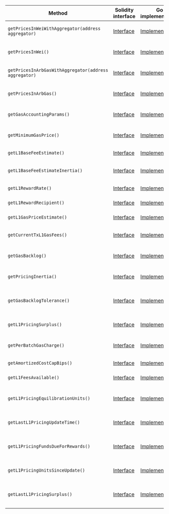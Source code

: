 <table>
  <thead>
    <tr>
      <th>Method</th>
      <th>Solidity interface</th>
      <th>Go implementation</th>
      <th>Description</th>
    </tr>
  </thead>
  <tbody>
    <tr>
      <td>
        <code>getPricesInWeiWithAggregator(address aggregator)</code>
      </td>
      <td>
        <a
          href="https://github.com/OffchainLabs/nitro-contracts/blob/7396313311ab17cb30e2eef27cccf96f0a9e8f7f/src/precompiles/ArbGasInfo.sol#L22"
          target="_blank"
        >
          Interface
        </a>
      </td>
      <td>
        <a
          href="https://github.com/OffchainLabs/nitro/blob/v3.2.1/precompiles/ArbGasInfo.go#L26"
          target="_blank"
        >
          Implementation
        </a>
      </td>
      <td>GetPricesInWeiWithAggregator gets prices in wei when using the provided aggregator</td>
    </tr>
    <tr>
      <td>
        <code>getPricesInWei()</code>
      </td>
      <td>
        <a
          href="https://github.com/OffchainLabs/nitro-contracts/blob/7396313311ab17cb30e2eef27cccf96f0a9e8f7f/src/precompiles/ArbGasInfo.sol#L44"
          target="_blank"
        >
          Interface
        </a>
      </td>
      <td>
        <a
          href="https://github.com/OffchainLabs/nitro/blob/v3.2.1/precompiles/ArbGasInfo.go#L101"
          target="_blank"
        >
          Implementation
        </a>
      </td>
      <td>GetPricesInWei gets prices in wei when using the caller's preferred aggregator</td>
    </tr>
    <tr>
      <td>
        <code>getPricesInArbGasWithAggregator(address aggregator)</code>
      </td>
      <td>
        <a
          href="https://github.com/OffchainLabs/nitro-contracts/blob/7396313311ab17cb30e2eef27cccf96f0a9e8f7f/src/precompiles/ArbGasInfo.sol#L58"
          target="_blank"
        >
          Interface
        </a>
      </td>
      <td>
        <a
          href="https://github.com/OffchainLabs/nitro/blob/v3.2.1/precompiles/ArbGasInfo.go#L106"
          target="_blank"
        >
          Implementation
        </a>
      </td>
      <td>
        GetPricesInArbGasWithAggregator gets prices in ArbGas when using the provided aggregator
      </td>
    </tr>
    <tr>
      <td>
        <code>getPricesInArbGas()</code>
      </td>
      <td>
        <a
          href="https://github.com/OffchainLabs/nitro-contracts/blob/7396313311ab17cb30e2eef27cccf96f0a9e8f7f/src/precompiles/ArbGasInfo.sol#L69"
          target="_blank"
        >
          Interface
        </a>
      </td>
      <td>
        <a
          href="https://github.com/OffchainLabs/nitro/blob/v3.2.1/precompiles/ArbGasInfo.go#L158"
          target="_blank"
        >
          Implementation
        </a>
      </td>
      <td>GetPricesInArbGas gets prices in ArbGas when using the caller's preferred aggregator</td>
    </tr>
    <tr>
      <td>
        <code>getGasAccountingParams()</code>
      </td>
      <td>
        <a
          href="https://github.com/OffchainLabs/nitro-contracts/blob/7396313311ab17cb30e2eef27cccf96f0a9e8f7f/src/precompiles/ArbGasInfo.sol#L80"
          target="_blank"
        >
          Interface
        </a>
      </td>
      <td>
        <a
          href="https://github.com/OffchainLabs/nitro/blob/v3.2.1/precompiles/ArbGasInfo.go#L163"
          target="_blank"
        >
          Implementation
        </a>
      </td>
      <td>GetGasAccountingParams gets the rollup's speed limit, pool size, and tx gas limit</td>
    </tr>
    <tr>
      <td>
        <code>getMinimumGasPrice()</code>
      </td>
      <td>
        <a
          href="https://github.com/OffchainLabs/nitro-contracts/blob/7396313311ab17cb30e2eef27cccf96f0a9e8f7f/src/precompiles/ArbGasInfo.sol#L90"
          target="_blank"
        >
          Interface
        </a>
      </td>
      <td>
        <a
          href="https://github.com/OffchainLabs/nitro/blob/v3.2.1/precompiles/ArbGasInfo.go#L171"
          target="_blank"
        >
          Implementation
        </a>
      </td>
      <td>GetMinimumGasPrice gets the minimum gas price needed for a transaction to succeed</td>
    </tr>
    <tr>
      <td>
        <code>getL1BaseFeeEstimate()</code>
      </td>
      <td>
        <a
          href="https://github.com/OffchainLabs/nitro-contracts/blob/7396313311ab17cb30e2eef27cccf96f0a9e8f7f/src/precompiles/ArbGasInfo.sol#L93"
          target="_blank"
        >
          Interface
        </a>
      </td>
      <td>
        <a
          href="https://github.com/OffchainLabs/nitro/blob/v3.2.1/precompiles/ArbGasInfo.go#L176"
          target="_blank"
        >
          Implementation
        </a>
      </td>
      <td>GetL1BaseFeeEstimate gets the current estimate of the L1 basefee</td>
    </tr>
    <tr>
      <td>
        <code>getL1BaseFeeEstimateInertia()</code>
      </td>
      <td>
        <a
          href="https://github.com/OffchainLabs/nitro-contracts/blob/7396313311ab17cb30e2eef27cccf96f0a9e8f7f/src/precompiles/ArbGasInfo.sol#L96"
          target="_blank"
        >
          Interface
        </a>
      </td>
      <td>
        <a
          href="https://github.com/OffchainLabs/nitro/blob/v3.2.1/precompiles/ArbGasInfo.go#L181"
          target="_blank"
        >
          Implementation
        </a>
      </td>
      <td>
        GetL1BaseFeeEstimateInertia gets how slowly ArbOS updates its estimate of the L1 basefee
      </td>
    </tr>
    <tr>
      <td>
        <code>getL1RewardRate()</code>
      </td>
      <td>
        <a
          href="https://github.com/OffchainLabs/nitro-contracts/blob/7396313311ab17cb30e2eef27cccf96f0a9e8f7f/src/precompiles/ArbGasInfo.sol#L100"
          target="_blank"
        >
          Interface
        </a>
      </td>
      <td>
        <a
          href="https://github.com/OffchainLabs/nitro/blob/v3.2.1/precompiles/ArbGasInfo.go#L186"
          target="_blank"
        >
          Implementation
        </a>
      </td>
      <td>GetL1RewardRate gets the L1 pricer reward rate</td>
    </tr>
    <tr>
      <td>
        <code>getL1RewardRecipient()</code>
      </td>
      <td>
        <a
          href="https://github.com/OffchainLabs/nitro-contracts/blob/7396313311ab17cb30e2eef27cccf96f0a9e8f7f/src/precompiles/ArbGasInfo.sol#L104"
          target="_blank"
        >
          Interface
        </a>
      </td>
      <td>
        <a
          href="https://github.com/OffchainLabs/nitro/blob/v3.2.1/precompiles/ArbGasInfo.go#L191"
          target="_blank"
        >
          Implementation
        </a>
      </td>
      <td>GetL1RewardRecipient gets the L1 pricer reward recipient</td>
    </tr>
    <tr>
      <td>
        <code>getL1GasPriceEstimate()</code>
      </td>
      <td>
        <a
          href="https://github.com/OffchainLabs/nitro-contracts/blob/7396313311ab17cb30e2eef27cccf96f0a9e8f7f/src/precompiles/ArbGasInfo.sol#L107"
          target="_blank"
        >
          Interface
        </a>
      </td>
      <td>
        <a
          href="https://github.com/OffchainLabs/nitro/blob/v3.2.1/precompiles/ArbGasInfo.go#L196"
          target="_blank"
        >
          Implementation
        </a>
      </td>
      <td>GetL1GasPriceEstimate gets the current estimate of the L1 basefee</td>
    </tr>
    <tr>
      <td>
        <code>getCurrentTxL1GasFees()</code>
      </td>
      <td>
        <a
          href="https://github.com/OffchainLabs/nitro-contracts/blob/7396313311ab17cb30e2eef27cccf96f0a9e8f7f/src/precompiles/ArbGasInfo.sol#L110"
          target="_blank"
        >
          Interface
        </a>
      </td>
      <td>
        <a
          href="https://github.com/OffchainLabs/nitro/blob/v3.2.1/precompiles/ArbGasInfo.go#L201"
          target="_blank"
        >
          Implementation
        </a>
      </td>
      <td>GetCurrentTxL1GasFees gets the fee paid to the aggregator for posting this tx</td>
    </tr>
    <tr>
      <td>
        <code>getGasBacklog()</code>
      </td>
      <td>
        <a
          href="https://github.com/OffchainLabs/nitro-contracts/blob/7396313311ab17cb30e2eef27cccf96f0a9e8f7f/src/precompiles/ArbGasInfo.sol#L113"
          target="_blank"
        >
          Interface
        </a>
      </td>
      <td>
        <a
          href="https://github.com/OffchainLabs/nitro/blob/v3.2.1/precompiles/ArbGasInfo.go#L206"
          target="_blank"
        >
          Implementation
        </a>
      </td>
      <td>GetGasBacklog gets the backlogged amount of gas burnt in excess of the speed limit</td>
    </tr>
    <tr>
      <td>
        <code>getPricingInertia()</code>
      </td>
      <td>
        <a
          href="https://github.com/OffchainLabs/nitro-contracts/blob/7396313311ab17cb30e2eef27cccf96f0a9e8f7f/src/precompiles/ArbGasInfo.sol#L116"
          target="_blank"
        >
          Interface
        </a>
      </td>
      <td>
        <a
          href="https://github.com/OffchainLabs/nitro/blob/v3.2.1/precompiles/ArbGasInfo.go#L211"
          target="_blank"
        >
          Implementation
        </a>
      </td>
      <td>Returns how slowly ArbOS updates the L2 basefee in response to backlogged gas</td>
    </tr>
    <tr>
      <td>
        <code>getGasBacklogTolerance()</code>
      </td>
      <td>
        <a
          href="https://github.com/OffchainLabs/nitro-contracts/blob/7396313311ab17cb30e2eef27cccf96f0a9e8f7f/src/precompiles/ArbGasInfo.sol#L119"
          target="_blank"
        >
          Interface
        </a>
      </td>
      <td>
        <a
          href="https://github.com/OffchainLabs/nitro/blob/v3.2.1/precompiles/ArbGasInfo.go#L216"
          target="_blank"
        >
          Implementation
        </a>
      </td>
      <td>
        GetGasBacklogTolerance gets the forgivable amount of backlogged gas ArbOS will ignore when
        raising the basefee
      </td>
    </tr>
    <tr>
      <td>
        <code>getL1PricingSurplus()</code>
      </td>
      <td>
        <a
          href="https://github.com/OffchainLabs/nitro-contracts/blob/7396313311ab17cb30e2eef27cccf96f0a9e8f7f/src/precompiles/ArbGasInfo.sol#L122"
          target="_blank"
        >
          Interface
        </a>
      </td>
      <td>
        <a
          href="https://github.com/OffchainLabs/nitro/blob/v3.2.1/precompiles/ArbGasInfo.go#L221"
          target="_blank"
        >
          Implementation
        </a>
      </td>
      <td>Returns the surplus of funds for L1 batch posting payments (may be negative)</td>
    </tr>
    <tr>
      <td>
        <code>getPerBatchGasCharge()</code>
      </td>
      <td>
        <a
          href="https://github.com/OffchainLabs/nitro-contracts/blob/7396313311ab17cb30e2eef27cccf96f0a9e8f7f/src/precompiles/ArbGasInfo.sol#L125"
          target="_blank"
        >
          Interface
        </a>
      </td>
      <td>
        <a
          href="https://github.com/OffchainLabs/nitro/blob/v3.2.1/precompiles/ArbGasInfo.go#L245"
          target="_blank"
        >
          Implementation
        </a>
      </td>
      <td>
        Returns the base charge (in L1 gas) attributed to each data batch in the calldata pricer
      </td>
    </tr>
    <tr>
      <td>
        <code>getAmortizedCostCapBips()</code>
      </td>
      <td>
        <a
          href="https://github.com/OffchainLabs/nitro-contracts/blob/7396313311ab17cb30e2eef27cccf96f0a9e8f7f/src/precompiles/ArbGasInfo.sol#L128"
          target="_blank"
        >
          Interface
        </a>
      </td>
      <td>
        <a
          href="https://github.com/OffchainLabs/nitro/blob/v3.2.1/precompiles/ArbGasInfo.go#L250"
          target="_blank"
        >
          Implementation
        </a>
      </td>
      <td>Returns the cost amortization cap in basis points</td>
    </tr>
    <tr>
      <td>
        <code>getL1FeesAvailable()</code>
      </td>
      <td>
        <a
          href="https://github.com/OffchainLabs/nitro-contracts/blob/7396313311ab17cb30e2eef27cccf96f0a9e8f7f/src/precompiles/ArbGasInfo.sol#L131"
          target="_blank"
        >
          Interface
        </a>
      </td>
      <td>
        <a
          href="https://github.com/OffchainLabs/nitro/blob/v3.2.1/precompiles/ArbGasInfo.go#L255"
          target="_blank"
        >
          Implementation
        </a>
      </td>
      <td>Returns the available funds from L1 fees</td>
    </tr>
    <tr>
      <td>
        <code>getL1PricingEquilibrationUnits()</code>
      </td>
      <td>
        <a
          href="https://github.com/OffchainLabs/nitro-contracts/blob/7396313311ab17cb30e2eef27cccf96f0a9e8f7f/src/precompiles/ArbGasInfo.sol#L135"
          target="_blank"
        >
          Interface
        </a>
      </td>
      <td>
        <a
          href="https://github.com/OffchainLabs/nitro/blob/v3.2.1/precompiles/ArbGasInfo.go#L260"
          target="_blank"
        >
          Implementation
        </a>
      </td>
      <td>
        Returns the equilibration units parameter for L1 price adjustment algorithm (Available since
        ArbOS 20)
      </td>
    </tr>
    <tr>
      <td>
        <code>getLastL1PricingUpdateTime()</code>
      </td>
      <td>
        <a
          href="https://github.com/OffchainLabs/nitro-contracts/blob/7396313311ab17cb30e2eef27cccf96f0a9e8f7f/src/precompiles/ArbGasInfo.sol#L139"
          target="_blank"
        >
          Interface
        </a>
      </td>
      <td>
        <a
          href="https://github.com/OffchainLabs/nitro/blob/v3.2.1/precompiles/ArbGasInfo.go#L265"
          target="_blank"
        >
          Implementation
        </a>
      </td>
      <td>Returns the last time the L1 calldata pricer was updated (Available since ArbOS 20)</td>
    </tr>
    <tr>
      <td>
        <code>getL1PricingFundsDueForRewards()</code>
      </td>
      <td>
        <a
          href="https://github.com/OffchainLabs/nitro-contracts/blob/7396313311ab17cb30e2eef27cccf96f0a9e8f7f/src/precompiles/ArbGasInfo.sol#L143"
          target="_blank"
        >
          Interface
        </a>
      </td>
      <td>
        <a
          href="https://github.com/OffchainLabs/nitro/blob/v3.2.1/precompiles/ArbGasInfo.go#L270"
          target="_blank"
        >
          Implementation
        </a>
      </td>
      <td>
        Returns the amount of L1 calldata payments due for rewards (per the L1 reward rate)
        (Available since ArbOS 20)
      </td>
    </tr>
    <tr>
      <td>
        <code>getL1PricingUnitsSinceUpdate()</code>
      </td>
      <td>
        <a
          href="https://github.com/OffchainLabs/nitro-contracts/blob/7396313311ab17cb30e2eef27cccf96f0a9e8f7f/src/precompiles/ArbGasInfo.sol#L147"
          target="_blank"
        >
          Interface
        </a>
      </td>
      <td>
        <a
          href="https://github.com/OffchainLabs/nitro/blob/v3.2.1/precompiles/ArbGasInfo.go#L275"
          target="_blank"
        >
          Implementation
        </a>
      </td>
      <td>
        Returns the amount of L1 calldata posted since the last update (Available since ArbOS 20)
      </td>
    </tr>
    <tr>
      <td>
        <code>getLastL1PricingSurplus()</code>
      </td>
      <td>
        <a
          href="https://github.com/OffchainLabs/nitro-contracts/blob/7396313311ab17cb30e2eef27cccf96f0a9e8f7f/src/precompiles/ArbGasInfo.sol#L151"
          target="_blank"
        >
          Interface
        </a>
      </td>
      <td>
        <a
          href="https://github.com/OffchainLabs/nitro/blob/v3.2.1/precompiles/ArbGasInfo.go#L280"
          target="_blank"
        >
          Implementation
        </a>
      </td>
      <td>
        Returns the L1 pricing surplus as of the last update (may be negative) (Available since
        ArbOS 20)
      </td>
    </tr>
  </tbody>
</table>

